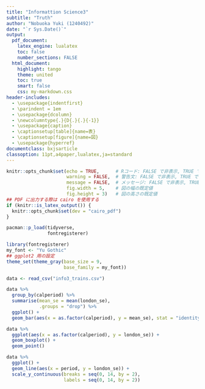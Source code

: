 ```yaml
---
title: "Informattion Science3"
subtitle: "Truth"
author: "Nobuoka Yuki (1240492)"
date: "`r Sys.Date()`"
output:
  pdf_document:
    latex_engine: lualatex
    toc: false
    number_sections: FALSE
  html_document:
    highlight: tango
    theme: united
    toc: true
    smart: false
    css: my-markdown.css
header-includes:
  - \usepackage{indentfirst}
  - \parindent = 1em
  - \usepackage{dcolumn}
  - \newcolumntype{.}{D{.}{.}{-1}}
  - \usepackage{caption}
  - \captionsetup[table]{name=表}
  - \captionsetup[figure]{name=図}
  - \usepackage{hyperref}
documentclass: bxjsarticle
classoption: 11pt,a4paper,lualatex,ja=standard
---
```


```r
knitr::opts_chunk$set(echo = TRUE,      # Rコード: FALSE で非表示, TRUE で表示
                      warning = FALSE,  # 警告文: FALSE で非表示, TRUE で表示
                      message = FALSE,  # メッセージ: FALSE で非表示, TRUE で表示
                      fig.width = 5,    # 図の幅の既定値
                      fig.height = 3)   # 図の高さの既定値
## PDF に出力する際は cairo を使用する
if (knitr::is_latex_output()) {
  knitr::opts_chunk$set(dev = "cairo_pdf")
}
```


```r
pacman::p_load(tidyverse, 
               fontregisterer)
```


```r
library(fontregisterer)
my_font <- "Yu Gothic"
## ggplot2 用の設定
theme_set(theme_gray(base_size = 9,
                     base_family = my_font))
```



```r
data <- read_csv("info3_trains.csv")
```

```r
data %>% 
  group_by(calperiod) %>% 
  summarise(mean_se = mean(london_se),
            .groups = "drop") %>% 
  ggplot() +
  geom_bar(aes(x = as.factor(calperiod), y = mean_se), stat = "identity")
```

```r
data %>% 
  ggplot(aes(x = as.factor(calperiod), y = london_se)) +
  geom_boxplot() +
  geom_point()
```

```r
data %>% 
  ggplot() +
  geom_line(aes(x = period, y = london_se)) +
  scale_y_continuous(breaks = seq(0, 14, by = 2),
                     labels = seq(0, 14, by = 2))
```







